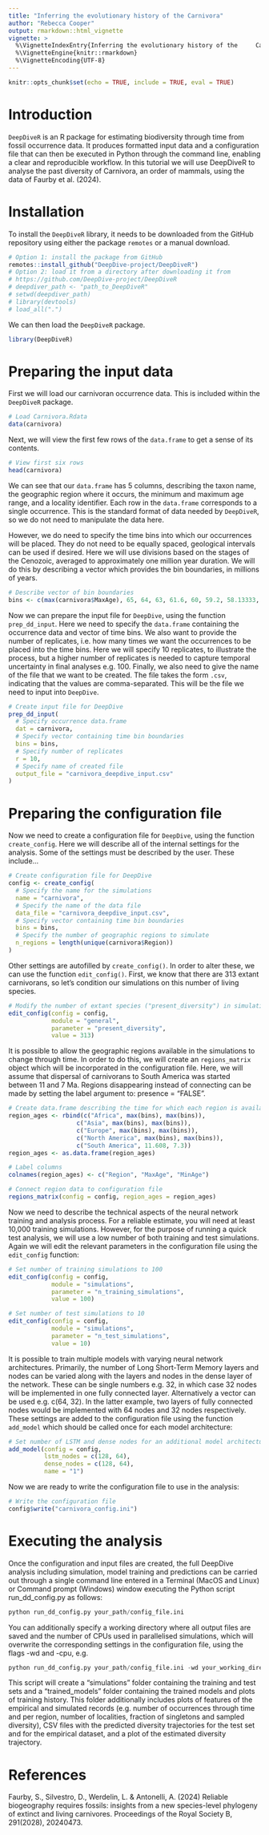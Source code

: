 ```yaml
---
title: "Inferring the evolutionary history of the Carnivora"
author: "Rebecca Cooper"
output: rmarkdown::html_vignette
vignette: >
  %\VignetteIndexEntry{Inferring the evolutionary history of the     Carnivora}
  %\VignetteEngine{knitr::rmarkdown}
  %\VignetteEncoding{UTF-8}
---
```


```r
knitr::opts_chunk$set(echo = TRUE, include = TRUE, eval = TRUE)
```
  
# Introduction
    
`DeepDiveR` is an R package for estimating biodiversity through time from fossil occurrence data. It produces formatted input data and a configuration file that can then be executed in Python through the command line, enabling a clear and reproducible workflow. In this tutorial we will use DeepDiveR to analyse the past diversity of Carnivora, an order of mammals, using the data of Faurby et al. (2024). 
  
# Installation  

To install the `DeepDiveR` library, it needs to be downloaded from the GitHub repository using either the package `remotes` or a manual download.
  
```r
# Option 1: install the package from GitHub
remotes::install_github("DeepDive-project/DeepDiveR")
# Option 2: load it from a directory after downloading it from
# https://github.com/DeepDive-project/DeepDiveR
# deepdiver_path <- "path_to_DeepDiveR"
# setwd(deepdiver_path)
# library(devtools)
# load_all(".")
```

We can then load the `DeepDiveR` package.

```r
library(DeepDiveR)
```

# Preparing the input data

First we will load our carnivoran occurrence data. This is included within the `DeepDiveR` package.

```r
# Load Carnivora.Rdata
data(carnivora)
```

Next, we will view the first few rows of the `data.frame` to get a sense of its contents.

```r
# View first six rows
head(carnivora)
```

We can see that our `data.frame` has 5 columns, describing the taxon name, the geographic region where it occurs, the minimum and maximum age range, and a locality identifier. Each row in the `data.frame` corresponds to a single occurrence. This is the standard format of data needed by `DeepDiveR`, so we do not need to manipulate the data here.

However, we do need to specify the time bins into which our occurrences will be placed. They do not need to be equally spaced, geological intervals can be used if desired. Here we will use divisions based on the stages of the Cenozoic, averaged to approximately one million year duration. We will do this by describing a vector which provides the bin boundaries, in millions of years.

```r
# Describe vector of bin boundaries
bins <- c(max(carnivora$MaxAge), 65, 64, 63, 61.6, 60, 59.2, 58.13333, 57.06667, 56, 54.975, 53.95, 52.925, 51.9, 50.875, 49.85, 48.825, 47.8, 46.85714, 45.91429, 44.97143, 44.02857, 43.08571, 42.14286, 41.2, 40.03667, 38.87333, 37.71, 36.7575, 35.805, 34.8525, 33.9, 32.88667, 31.87333, 30.86, 29.84667, 28.83333, 27.82, 26.862, 25.904, 24.946, 23.988, 23.03, 22.16667, 21.30333, 20.44, 19.3225, 18.205, 17.0875, 15.97, 14.895, 13.82, 12.725, 11.63, 10.534, 9.438, 8.342, 7.246, 6.2895, 5.333, 4.4665, 3.6, 2.58, 1.8, 0.774, 0.129, 0)
```

Now we can prepare the input file for `DeepDive`, using the function `prep_dd_input`. Here we need to specify the `data.frame` containing the occurrence data and vector of time bins.
We also want to provide the number of replicates, i.e. how many times we want the occurrences to be placed into the time bins. Here we will specify 10 replicates, to illustrate the process, but a higher number of replicates is needed to capture temporal uncertainty in final analyses e.g. 100.
Finally, we also need to give the name of the file that we want to be created. The file takes the form `.csv`, indicating that the values are comma-separated. This will be the file we need to input into `DeepDive`.

```r
# Create input file for DeepDive
prep_dd_input(
  # Specify occurrence data.frame
  dat = carnivora,
  # Specify vector containing time bin boundaries
  bins = bins,
  # Specify number of replicates
  r = 10, 
  # Specify name of created file
  output_file = "carnivora_deepdive_input.csv" 
)
```

# Preparing the configuration file

Now we need to create a configuration file for `DeepDive`, using the function `create_config`. Here we will describe all of the internal settings for the analysis.
Some of the settings must be described by the user. These include...

```r
# Create configuration file for DeepDive
config <- create_config(
  # Specify the name for the simulations
  name = "carnivora",
  # Specify the name of the data file
  data_file = "carnivora_deepdive_input.csv",
  # Specify vector containing time bin boundaries
  bins = bins,
  # Specify the number of geographic regions to simulate
  n_regions = length(unique(carnivora$Region))
)
```

Other settings are autofilled by `create_config()`. In order to alter these, we can use the function `edit_config()`. First, we know that there are 313 extant carnivorans, so let's condition our simulations on this number of living species.

``` r
# Modify the number of extant species ("present_diversity") in simulations
edit_config(config = config,
            module = "general",
            parameter = "present_diversity", 
            value = 313)
```

It is possible to allow the geographic regions available in the simulations to change through time. In order to do this, we will create an `regions_matrix` object which will be incorporated in the configuration file. 
Here, we will assume that dispersal of carnivorans to South America was started between 11 and 7 Ma. Regions disappearing instead of connecting can be made by setting the label argument to: presence = "FALSE".

```r
# Create data.frame describing the time for which each region is available
region_ages <- rbind(c("Africa", max(bins), max(bins)), 
                   c("Asia", max(bins), max(bins)),
                   c("Europe", max(bins), max(bins)),
                   c("North America", max(bins), max(bins)),
                   c("South America", 11.608, 7.3))
region_ages <- as.data.frame(region_ages)

# Label columns
colnames(region_ages) <- c("Region", "MaxAge", "MinAge")

# Connect region data to configuration file
regions_matrix(config = config, region_ages = region_ages)
```

Now we need to describe the technical aspects of the neural network training and analysis process. For a reliable estimate, you will need at least 10,000 training simulations. However, for the purpose of running a quick test analysis, we will use a low number of both training and test simulations. Again we will edit the relevant parameters in the configuration file using the `edit_config` function:

```r
# Set number of training simulations to 100
edit_config(config = config,
            module = "simulations",
            parameter = "n_training_simulations", 
            value = 100)

# Set number of test simulations to 10
edit_config(config = config,
            module = "simulations",
            parameter = "n_test_simulations", 
            value = 10)
```

It is possible to train multiple models with varying neural network architectures. Primarily, the number of Long Short-Term Memory layers and nodes can be varied along with the layers and nodes in the dense layer of the network. These can be single numbers e.g. 32, in which case 32 nodes will be implemented in one fully connected layer. Alternatively a vector can be used e.g. c(64, 32). In the latter example, two layers of fully connected nodes would be implemented with 64 nodes and 32 nodes respectively. These settings are added to the configuration file using the function `add_model` which should be called once for each model architecture:

```r
# Set number of LSTM and dense nodes for an additional model architecture
add_model(config = config,
          lstm_nodes = c(128, 64),
          dense_nodes = c(128, 64), 
          name = "1")

```

Now we are ready to write the configuration file to use in the analysis:

```r
# Write the configuration file
config$write("carnivora_config.ini")
```  

# Executing the analysis

Once the configuration and input files are created, the full DeepDive analysis including simulation, model training and predictions can be carried out through a single command line entered in a Terminal (MacOS and Linux) or Command prompt (Windows) window executing the Python script run_dd_config.py as follows:
  
```python
python run_dd_config.py your_path/config_file.ini
```

You can additionally specify a working directory where all output files are saved and the number of CPUs used in parallelised simulations, which will overwrite the corresponding settings in the configuration file, using the flags -wd and -cpu, e.g.

```python
python run_dd_config.py your_path/config_file.ini -wd your_working_directory -cpu 64
```

This script will create a "simulations" folder containing the training and test sets and a "trained_models" folder containing the trained models and plots of training history. This folder additionally includes plots of features of the empirical and simulated records (e.g. number of occurrences through time and per region, number of localities, fraction of singletons and sampled diversity), CSV files with the predicted diversity trajectories for the test set and for the empirical dataset, and a plot of the estimated diversity trajectory.

# References
Faurby, S., Silvestro, D., Werdelin, L. & Antonelli, A. (2024) Reliable biogeography requires fossils: insights from a new species-level phylogeny of extinct and living carnivores. Proceedings of the Royal Society B, 291(2028), 20240473.
